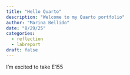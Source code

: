 ```yaml
---
title: "Hello Quarto"
description: "Welcome to my Quarto portfolio"
author: "Marina Bellido"
date: "8/29/25"
categories:
  - reflection
  - labreport
draft: false
---
```



I'm excited to take E155